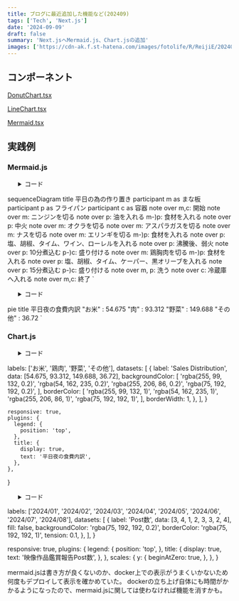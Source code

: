 ```yaml
---
title: ブログに最近追加した機能など(202409)
tags: ['Tech', 'Next.js']
date: '2024-09-09'
draft: false
summary: 'Next.jsへMermaid.js、Chart.jsの追加'
images: ['https://cdn-ak.f.st-hatena.com/images/fotolife/R/ReijiE/20240909/20240909131807.png']
---
```


## コンポーネント

[DonutChart.tsx](https://github.com/reiji990/blog/blob/main/components/DonutChart.tsx)

[LineChart.tsx](https://github.com/reiji990/blog/blob/main/components/LineChart.tsx)

[Mermaid.tsx](https://github.com/reiji990/blog/blob/main/components/Mermaid.tsx)

## 実践例

### Mermaid.js

<ul>
    <details close>
        <summary>コード</summary>

```
export const sequenceDiagram = `
  sequenceDiagram title 平日の為の作り置き
  participant m as まな板
  participant p as フライパン
  participant c as 容器
note over m,c: 開始
note over m: ニンジンを切る
note over p: 油を入れる
m-)p: 食材を入れる
note over p: 中火
note over m: オクラを切る
note over m: アスパラガスを切る
note over m: ナスを切る
note over m: エリンギを切る
m-)p: 食材を入れる
note over p: 塩、胡椒、タイム、ワイン、ローレルを入れる
note over p: 沸騰後、弱火
note over p: 10分煮込む
p-)c: 盛り付ける
note over m: 鶏胸肉を切る
m-)p: 食材を入れる
note over p: 塩、胡椒、タイム、ケーパー、黒オリーブを入れる
note over p: 15分煮込む
p-)c: 盛り付ける
note over m, p: 洗う
note over c: 冷蔵庫へ入れる
note over m,c: 終了
`

<Mermaid chart={sequenceDiagram} />
```

    </details>
</ul>

  sequenceDiagram title 平日の為の作り置き
  participant m as まな板
  participant p as フライパン
  participant c as 容器
note over m,c: 開始
note over m: ニンジンを切る
note over p: 油を入れる
m-)p: 食材を入れる
note over p: 中火
note over m: オクラを切る
note over m: アスパラガスを切る
note over m: ナスを切る
note over m: エリンギを切る
m-)p: 食材を入れる
note over p: 塩、胡椒、タイム、ワイン、ローレルを入れる
note over p: 沸騰後、弱火
note over p: 10分煮込む
p-)c: 盛り付ける
note over m: 鶏胸肉を切る
m-)p: 食材を入れる
note over p: 塩、胡椒、タイム、ケーパー、黒オリーブを入れる
note over p: 15分煮込む
p-)c: 盛り付ける
note over m, p: 洗う
note over c: 冷蔵庫へ入れる
note over m,c: 終了
`

<Mermaid chart={sequenceDiagram} />

<ul>
    <details close>
        <summary>コード</summary>

```
export const pie = `
pie title 平日夜の食費内訳
    "お米" : 54.675
    "鶏肉" : 93.312
    "野菜" : 149.688
    "その他" : 36.72
`

<Mermaid chart={pie} />
```

    </details>
</ul>

pie title 平日夜の食費内訳
    "お米" : 54.675
    "肉" : 93.312
    "野菜" : 149.688
    "その他" : 36.72
`

<Mermaid chart={pie} />

### Chart.js

<ul>
    <details close>
        <summary>コード</summary>

```
export const data = {
labels: ['お米', '肉', '野菜', 'その他'],
      datasets: [
        {
          label: 'Sales Distribution',
          data: [54.675, 93.312, 149.688, 36.72],
          backgroundColor: [
            'rgba(255, 99, 132, 0.2)',
            'rgba(54, 162, 235, 0.2)',
            'rgba(255, 206, 86, 0.2)',
            'rgba(75, 192, 192, 0.2)',
          ],
          borderColor: [
            'rgba(255, 99, 132, 1)',
            'rgba(54, 162, 235, 1)',
            'rgba(255, 206, 86, 1)',
            'rgba(75, 192, 192, 1)',
          ],
      borderWidth: 1,
    },
  ],
}

export const options = {
    responsive: true,
    plugins: {
      legend: {
        position: 'top',
      },
      title: {
        display: true,
        text: '平日夜の食費内訳',
      },
    },
  }

<DonutChart data={data} options={options} />
```

    </details>
</ul>

labels: ['お米', '鶏肉', '野菜', 'その他'],
      datasets: [
        {
          label: 'Sales Distribution',
          data: [54.675, 93.312, 149.688, 36.72],
          backgroundColor: [
            'rgba(255, 99, 132, 0.2)',
            'rgba(54, 162, 235, 0.2)',
            'rgba(255, 206, 86, 0.2)',
            'rgba(75, 192, 192, 0.2)',
          ],
          borderColor: [
            'rgba(255, 99, 132, 1)',
            'rgba(54, 162, 235, 1)',
            'rgba(255, 206, 86, 1)',
            'rgba(75, 192, 192, 1)',
          ],
      borderWidth: 1,
    },
  ],
}

    responsive: true,
    plugins: {
      legend: {
        position: 'top',
      },
      title: {
        display: true,
        text: '平日夜の食費内訳',
      },
    },
  }

<DonutChart data={data} options={options} />

<ul>
    <details close>
        <summary>コード</summary>

```
export const data1 = {
  labels: ['2024/01', '2024/02', '2024/03', '2024/04', '2024/05', '2024/06', '2024/07', '2024/08'],
  datasets: [
    {
      label: 'Post数',
      data: [3, 4, 1, 2, 3, 3, 2, 4],
      fill: false,
      backgroundColor: 'rgba(75, 192, 192, 0.2)',
      borderColor: 'rgba(75, 192, 192, 1)',
      tension: 0.1,
    },
  ],
}

export const options1 = {
  responsive: true,
  plugins: {
    legend: {
      position: 'top',
    },
    title: {
      display: true,
      text: '映像作品鑑賞報告Post数',
    },
  },
  scales: {
    y: {
      beginAtZero: true,
    },
  },
}

<LineChart data={data1} options={options1} />
```

    </details>
</ul>

  labels: ['2024/01', '2024/02', '2024/03', '2024/04', '2024/05', '2024/06', '2024/07', '2024/08'],
  datasets: [
    {
      label: 'Post数',
      data: [3, 4, 1, 2, 3, 3, 2, 4],
      fill: false,
      backgroundColor: 'rgba(75, 192, 192, 0.2)',
      borderColor: 'rgba(75, 192, 192, 1)',
      tension: 0.1,
    },
  ],
}

  responsive: true,
  plugins: {
    legend: {
      position: 'top',
    },
    title: {
      display: true,
      text: '映像作品鑑賞報告Post数',
    },
  },
  scales: {
    y: {
      beginAtZero: true,
    },
  },
}

<LineChart data={data1} options={options1} />

mermaid.jsは書き方が良くないのか、docker上での表示がうまくいかないため何度もデプロイして表示を確かめていた。
dockerの立ち上げ自体にも時間がかかるようになったので、mermaid.jsに関しては使わなければ機能を消すかも。
